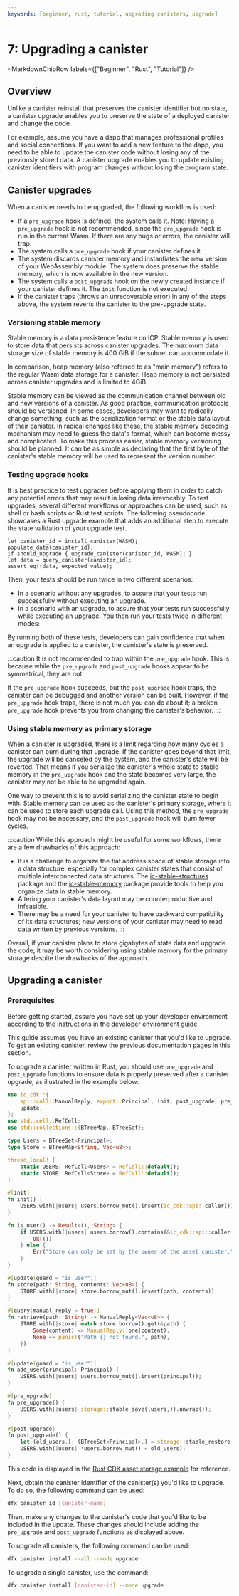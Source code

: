 ```yaml
---
keywords: [beginner, rust, tutorial, upgrading canisters, upgrade]
---
```



# 7: Upgrading a canister

<MarkdownChipRow labels={["Beginner", "Rust", "Tutorial"]} />

## Overview

Unlike a canister reinstall that preserves the canister identifier but no state, a canister upgrade enables you to preserve the state of a deployed canister and change the code.

For example, assume you have a dapp that manages professional profiles and social connections. If you want to add a new feature to the dapp, you need to be able to update the canister code without losing any of the previously stored data. A canister upgrade enables you to update existing canister identifiers with program changes without losing the program state.

## Canister upgrades
When a canister needs to be upgraded, the following workflow is used:
- If a `pre_upgrade` hook is defined, the system calls it. Note: Having a `pre_upgrade` hook is not recommended, since the `pre_upgrade` hook is run in the current Wasm. If there are any bugs or errors, the canister will trap.
- The system calls a `pre_upgrade` hook if your canister defines it.
- The system discards canister memory and instantiates the new version of your WebAssembly module. The system does preserve the stable memory, which is now available in the new version.
- The system calls a `post_upgrade` hook on the newly created instance if your canister defines it. The `init` function is not executed.
- If the canister traps (throws an unrecoverable error) in any of the steps above, the system reverts the canister to the pre-upgrade state.

### Versioning stable memory

Stable memory is a data persistence feature on ICP. Stable memory is used to store data that persists across canister upgrades. The maximum data storage size of stable memory is 400 GiB if the subnet can accommodate it.

In comparison, heap memory (also referred to as "main memory") refers to the regular Wasm data storage for a canister. Heap memory is not persisted across canister upgrades and is limited to 4GiB.

Stable memory can be viewed as the communication channel between old and new versions of a canister. As good practice, communication protocols should be versioned. In some cases, developers may want to radically change something, such as the serialization format or the stable data layout of their canister. In radical changes like these, the stable memory decoding mechanism may need to guess the data's format, which can become messy and complicated. To make this process easier, stable memory versioning should be planned. It can be as simple as declaring that the first byte of the canister's stable memory will be used to represent the version number.

### Testing upgrade hooks

It is best practice to test upgrades before applying them in order to catch any potential errors that may result in losing data irrevocably. To test upgrades, several different workflows or approaches can be used, such as shell or bash scripts or Rust test scripts. The following pseudocode showcases a Rust upgrade example that adds an additional step to execute the state validation of your upgrade test.

```
let canister_id = install_canister(WASM);
populate_data(canister_id);
if should_upgrade { upgrade_canister(canister_id, WASM); }
let data = query_canister(canister_id);
assert_eq!(data, expected_value);
```

Then, your tests should be run twice in two different scenarios:
- In a scenario without any upgrades, to assure that your tests run successfully without executing an upgrade.
- In a scenario with an upgrade, to assure that your tests run successfully while executing an upgrade.
You then run your tests twice in different modes:

By running both of these tests, developers can gain confidence that when an upgrade is applied to a canister, the canister's state is preserved.

:::caution
It is not recommended to trap within the `pre_upgrade` hook. This is because while the `pre_upgrade` and `post_upgrade` hooks appear to be symmetrical, they are not.

If the `pre_upgrade` hook succeeds, but the `post_upgrade` hook traps, the canister can be debugged and another version can be built. However, if the `pre_upgrade` hook traps, there is not much you can do about it; a broken `pre_upgrade` hook prevents you from changing the canister's behavior.
:::

### Using stable memory as primary storage

When a canister is upgraded, there is a limit regarding how many cycles a canister can burn during that upgrade. If the canister goes beyond that limit, the upgrade will be canceled by the system, and the canister's state will be reverted. That means if you serialize the canister's whole state to stable memory in the `pre_upgrade` hook and the state becomes very large, the canister may not be able to be upgraded again.

One way to prevent this is to avoid serializing the canister state to begin with. Stable memory can be used as the canister's primary storage, where it can be used to store each upgrade call. Using this method, the `pre_upgrade` hook may not be necessary, and the `post_upgrade` hook will burn fewer cycles.

:::caution
While this approach might be useful for some workflows, there are a few drawbacks of this approach:
- It is a challenge to organize the flat address space of stable storage into a data structure, especially for complex canister states that consist of multiple interconnected data structures. The [ic-stable-structures](https://crates.io/crates/ic-stable-structures) package and the [ic-stable-memory](https://crates.io/crates/ic-stable-memory) package provide tools to help you organize data in stable memory.
- Altering your canister's data layout may be counterproductive and infeasible.
- There may be a need for your canister to have backward compatibility of its data structures; new versions of your canister may need to read data written by previous versions.
:::

Overall, if your canister plans to store gigabytes of state data and upgrade the code, it may be worth considering using stable memory for the primary storage despite the drawbacks of the approach.

## Upgrading a canister

### Prerequisites

Before getting started, assure you have set up your developer environment according to the instructions in the [developer environment guide](./dev-env.mdx).

This guide assumes you have an existing canister that you'd like to upgrade. To get an existing canister, review the previous documentation pages in this section.

To upgrade a canister written in Rust, you should use `pre_upgrade` and `post_upgrade` functions to ensure data is properly preserved after a canister upgrade, as illustrated in the example below:

```rust
use ic_cdk::{
    api::call::ManualReply, export::Principal, init, post_upgrade, pre_upgrade, query, storage,
    update,
};
use std::cell::RefCell;
use std::collections::{BTreeMap, BTreeSet};

type Users = BTreeSet<Principal>;
type Store = BTreeMap<String, Vec<u8>>;

thread_local! {
    static USERS: RefCell<Users> = RefCell::default();
    static STORE: RefCell<Store> = RefCell::default();
}

#[init]
fn init() {
    USERS.with(|users| users.borrow_mut().insert(ic_cdk::api::caller()));
}

fn is_user() -> Result<(), String> {
    if USERS.with(|users| users.borrow().contains(&ic_cdk::api::caller())) {
        Ok(())
    } else {
        Err("Store can only be set by the owner of the asset canister.".to_string())
    }
}

#[update(guard = "is_user")]
fn store(path: String, contents: Vec<u8>) {
    STORE.with(|store| store.borrow_mut().insert(path, contents));
}

#[query(manual_reply = true)]
fn retrieve(path: String) -> ManualReply<Vec<u8>> {
    STORE.with(|store| match store.borrow().get(&path) {
        Some(content) => ManualReply::one(content),
        None => panic!("Path {} not found.", path),
    })
}

#[update(guard = "is_user")]
fn add_user(principal: Principal) {
    USERS.with(|users| users.borrow_mut().insert(principal));
}

#[pre_upgrade]
fn pre_upgrade() {
    USERS.with(|users| storage::stable_save((users,)).unwrap());
}

#[post_upgrade]
fn post_upgrade() {
    let (old_users,): (BTreeSet<Principal>,) = storage::stable_restore().unwrap();
    USERS.with(|users| *users.borrow_mut() = old_users);
}
```

This code is displayed in the [Rust CDK asset storage example](https://github.com/dfinity/cdk-rs/blob/main/examples/asset_storage/src/asset_storage_rs/lib.rs) for reference.

Next, obtain the canister identifier of the canister(s) you'd like to upgrade. To do so, the following command can be used:

```bash
dfx canister id [canister-name]
```

Then, make any changes to the canister's code that you'd like to be included in the update. These changes should include adding the `pre_upgrade` and `post_upgrade` functions as displayed above.

To upgrade all canisters, the following command can be used:

```bash
dfx canister install --all --mode upgrade
```

To upgrade a single canister, use the command:

```bash
dfx canister install [canister-id] --mode upgrade
```